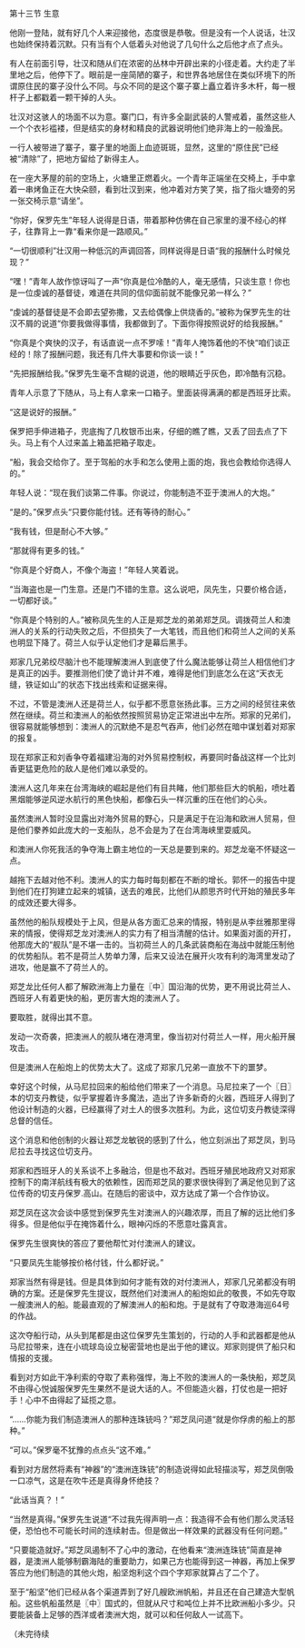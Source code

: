 

第十三节 生意

他刚一登陆，就有好几个人来迎接他，态度很是恭敬。但是没有一个人说话，壮汉也始终保持着沉默。只有当有个人低着头对他说了几句什么之后他才点了点头。

有人在前面引导，壮汉和随从们在浓密的丛林中开辟出来的小径走着。大约走了半里地之后，他停下了。眼前是一座简陋的寨子，和世界各地居住在类似环境下的所谓原住民的寨子没什么不同。与众不同的是这个寨子寨上矗立着许多木杆，每一根杆子上都戳着一颗干掉的人头。

壮汉对这骇人的场面不以为意。寨门口，有许多全副武装的人警戒着，虽然这些人一个个衣衫褴褛，但是结实的身材和精良的武器说明他们绝非海上的一般渔民。

一行人被带进了寨子，寨子里的地面上血迹斑斑，显然，这里的“原住民”已经被“清除”了，把地方留给了新得主人。

在一座大茅屋的前的空场上，火塘里正燃着火。一个青年正端坐在交椅上，手中拿着一串烤鱼正在大快朵颐，看到壮汉到来，他冲着对方笑了笑，指了指火塘旁的另一张交椅示意“请坐”。

“你好，保罗先生”年轻人说得是日语，带着那种仿佛在自己家里的漫不经心的样子，往靠背上一靠“看来你是一路顺风。”

“一切很顺利”壮汉用一种低沉的声调回答，同样说得是日语“我的报酬什么时候兑现？”

“嘿！”青年人故作惊讶叫了一声“你真是位冷酷的人，毫无感情，只谈生意！你也是一位虔诚的基督徒，难道在共同的信仰面前就不能像兄弟一样么？”

“虔诚的基督徒是不会即去望弥撒，又去给偶像上供烧香的。”被称为保罗先生的壮汉不屑的说道“你要我做得事情，我都做到了。下面你得按照说好的给我报酬。”

“你真是个爽快的汉子，有话直说一点不罗嗦！”青年人掩饰着他的不快“咱们谈正经的！除了报酬问题，我还有几件大事要和你谈一谈！”

“先把报酬给我。”保罗先生毫不含糊的说道，他的眼睛近乎灰色，即冷酷有沉稳。

青年人示意了下随从，马上有人拿来一口箱子。里面装得满满的都是西班牙比索。

“这是说好的报酬。”

保罗把手伸进箱子，兜底掏了几枚银币出来，仔细的瞧了瞧，又丢了回去点了下头。马上有个人过来盖上箱盖把箱子取走。

“船，我会交给你了。至于驾船的水手和怎么使用上面的炮，我也会教给你选得人的。”

年轻人说：“现在我们谈第二件事。你说过，你能制造不亚于澳洲人的大炮。”

“是的。”保罗点头“只要你能付钱。还有等待的耐心。”

“我有钱，但是耐心不大够。”

“那就得有更多的钱。”

“你真是个好商人，不像个海盗！”年轻人笑着说。

“当海盗也是一门生意。还是门不错的生意。这么说吧，凤先生，只要价格合适，一切都好谈。”

“你真是个特别的人。”被称凤先生的人正是郑芝龙的弟弟郑芝凤。调拨荷兰人和澳洲人的关系的行动失败之后，不但损失了一大笔钱，而且他们和荷兰人之间的关系也明显下降了。荷兰人似乎认定他们才是幕后黑手。

郑家几兄弟绞尽脑汁也不能理解澳洲人到底使了什么魔法能够让荷兰人相信他们才是真正的凶手。要推测他们使了诡计并不难，难得是他们到底怎么在这“天衣无缝，铁证如山”的状态下找出线索和证据来得。

不过，不管是澳洲人还是荷兰人，似乎都不愿意张扬此事。三方之间的经贸往来依然在继续。荷兰和澳洲人的船依然按照贸易协定正常进出中左所。郑家的兄弟们，很容易就能够想到：澳洲人的沉默绝不是忍气吞声，他们必然在暗中谋划着对郑家的报复。

现在郑家正和刘香争夺着福建沿海的对外贸易控制权，再要同时备战这样一个比刘香更猛更危险的敌人是他们难以承受的。

澳洲人这几年来在台湾海峡的崛起是他们有目共睹，他们那些巨大的帆船，喷吐着黑烟能够逆风逆水航行的黑色快船，都像石头一样沉重的压在他们的心头。

虽然澳洲人暂时没显露出对海外贸易的野心，只是满足于在沿海和欧洲人贸易，但是他们豢养如此庞大的一支船队，总不会是为了在台湾海峡里耍威风。

和澳洲人你死我活的争夺海上霸主地位的一天总是要到来的。郑芝龙毫不怀疑这一点。

越拖下去越对他不利。澳洲人的实力每时每刻都在不断的增长。郭怀一的报告中提到他们在打狗建立起来的城镇，送去的难民，比他们从颜思齐时代开始的殖民多年的成效还要大得多。

虽然他的船队规模处于上风，但是从各方面汇总来的情报，特别是从李丝雅那里得来的情报，使得郑芝龙对澳洲人的实力有了相当清醒的估计。如果面对面的开打，他那庞大的“舰队”是不堪一击的。当初荷兰人的几条武装商船在海战中就能压制他的优势船队。若不是荷兰人势单力薄，后来又设法在展开火攻有利的海湾里发动了进攻，他是赢不了荷兰人的。

郑芝龙比任何人都了解欧洲海上力量在〖中〗国沿海的优势，更不用说比荷兰人、西班牙人有着更快的船，更厉害大炮的澳洲人了。

要取胜，就得出其不意。

发动一次奇袭，把澳洲人的舰队堵在港湾里，像当初对付荷兰人一样，用火船开展攻击。

但是澳洲人在船炮上的优势太大了。这成了郑家几兄弟一直放不下的噩梦。

幸好这个时候，从马尼拉回来的船给他们带来了一个消息。马尼拉来了一个〖日〗本的切支丹教徒，似乎掌握着许多魔法，造出了许多新奇的火器，西班牙人得到了他设计制造的火器，已经赢得了对土人的很多次胜利。为此，这位切支丹教徒深得总督的信任。

这个消息和他创制的火器让郑芝龙敏锐的感到了什么，他立刻派出了郑芝凤，到马尼拉去寻找这位切支丹。

郑家和西班牙人的关系谈不上多融洽，但是也不敌对。西班牙殖民地政府又对郑家控制下的南洋航线有极大的依赖性，因而郑芝凤的要求很快得到了满足他见到了这位传奇的切支丹保罗.高山。在随后的密谈中，双方达成了第一个合作协议。

郑芝凤在这次会谈中感觉到保罗先生对澳洲人的兴趣浓厚，而且了解的远比他们多得多。但是他似乎在掩饰着什么，眼神闪烁的不愿意吐露真言。

保罗先生很爽快的答应了要他帮忙对付澳洲人的建议。

“只要凤先生能够按价格付钱，什么都好说。”

郑家当然有得是钱。但是具体到如何才能有效的对付澳洲人，郑家几兄弟都没有明确的方案。还是保罗先生提议，既然他们对澳洲人的船炮如此的敬畏，不如先夺取一艘澳洲人的船。能最直观的了解澳洲人的船和炮。于是就有了夺取港海巡64号的作战。

这次夺船行动，从头到尾都是由这位保罗先生策划的，行动的人手和武器都是他从马尼拉带来，连在小琉球岛设立秘密营地也是出于他的建议。郑家则提供了船只和情报的支援。

看到对方如此干净利索的夺取了素称强悍，海上不败的澳洲人的一条快船，郑芝凤不由得心悦诚服保罗先生果然不是说大话的人。不但能造火器，打仗也是一把好手！心中不由得起了延揽之意。

“……你能为我们制造澳洲人的那种连珠铳吗？”郑芝凤问道“就是你俘虏的船上的那种。”

“可以。”保罗毫不犹豫的点点头“这不难。”

看到对方居然将素有“神器”的“澳洲连珠铳”的制造说得如此轻描淡写，郑芝凤倒吸一口凉气，这是在吹牛还是真得身怀绝技？

“此话当真？！”

“当然是真得。”保罗先生说道“不过我先得声明一点：我造得不会有他们那么灵活轻便，恐怕也不可能长时间的连续射击。但是做出一样效果的武器没有任何问题。”

“只要能造就好。”郑芝凤遏制不了心中的激动，在他看来“澳洲连珠铳”简直是神器，是澳洲人能够制霸海陆的重要助力，如果己方也能得到这一神器，再加上保罗答应为他们制造的其他火炮，船坚炮利这个四个字郑家就算占了二个了。

至于“船坚”他们已经从各个渠道弄到了好几艘欧洲帆船，并且还在自己建造大型帆船。这些帆船虽然是〖中〗国式的，但就从尺寸和吨位上并不比欧洲船小多少。只要能装备上足够的西洋或者澳洲大炮，就可以和任何敌人一试高下。

（未完待续

